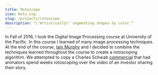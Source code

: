 ```yaml
---
title: Rotoscope
icon: Roto.svg
slug: /projects/rotoscope
description: “\"Artistically\" segmenting shapes by color.”
---
```


In Fall of 2016, I took the Digital Image Processing course at University of the Pacific. In this course I learned of many image processing techniques. At the end of the course, [Iain Murphy](https://www.linkedin.com/in/iain-murphy-00a428106/) and I decided to combine the techniques learned throughout the course to create a rotoscoping algorithm. We attempted to copy a Charles Schwab [commercial](https://youtu.be/1AGSVHuYdXA) that had animators spend weeks rotoscoping over the video of an investor sharing their story.
